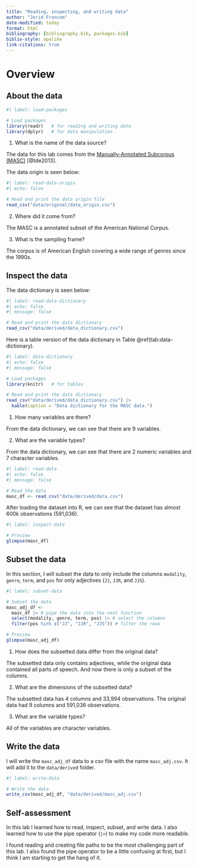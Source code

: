 ```yaml
---
title: "Reading, inspecting, and writing data"
author: "Jerid Francom"
date-modified: today
format: html
bibliography: [bibliography.bib, packages.bib]
biblio-style: apalike
link-citations: true
---
```


# Overview

## About the data

```r
#| label: load-packages

# Load packages
library(readr)   # for reading and writing data
library(dplyr)   # for data manipulation
```

1. What is the name of the data source?

The data for this lab comes from the [Manually-Annotated Subcorpus (MASC)](https://anc.org/data/masc/about/) [@Ide2013]. 

The data origin is seen below: 

```r
#| label: read-data-origin
#| echo: false

# Read and print the data origin file
read_csv("data/original/data_origin.csv")
```

2. Where did it come from?

The MASC is a annotated subset of the American National Corpus.

3. What is the sampling frame?

The corpus is of American English covering a wide range of genres since the 1990s.

## Inspect the data

The data dictionary is seen below:

```r
#| label: read-data-dictionary
#| echo: false
#| message: false

# Read and print the data dictionary
read_csv("data/derived/data_dictionary.csv")
```

Here is a table version of the data dictionary in Table \@ref(tab:data-dictionary).

```r
#| label: data-dictionary
#| echo: false
#| message: false

# Load packages
library(knitr)   # for tables

# Read and print the data dictionary
read_csv("data/derived/data_dictionary.csv") |>
  kable(caption = "Data dictionary for the MASC data.")
```

1. How many variables are there? 

From the data dictionary, we can see that there are 9 variables.

2. What are the variable types?

From the data dictionary, we can see that there are 2 numeric variables and 7 character variables.

```r
#| label: read-data
#| echo: false
#| message: false

# Read the data
masc_df <- read_csv("data/derived/data.csv")
```

After loading the dataset into R, we can see that the dataset has almost 600k observations (591,036). 

```r
#| label: inspect-data

# Preview
glimpse(masc_df)
```

## Subset the data

In this section, I will subset the data to only include the columns `modality`, `genre`, `term`, and `pos` for only adjectives (`JJ`, `JJR`, and `JJS`).

```r
#| label: subset-data

# Subset the data
masc_adj_df <- 
  masc_df |> # pipe the data into the next function
  select(modality, genre, term, pos) |> # select the columns
  filter(pos %in% c("JJ", "JJR", "JJS")) # filter the rows

# Preview
glimpse(masc_adj_df)
```

1. How does the subsetted data differ from the original data?

The subsetted data only contains adjectives, while the original data contained all parts of speech. And now there is only a subset of the columns.

2. What are the dimensions of the subsetted data?

The subsetted data has 4 columns and 33,994 observations. The original data had 9 columns and 591,036 observations. 

3. What are the variable types?

All of the variables are character variables.

## Write the data

I will write the `masc_adj_df` data to a csv file with the name `masc_adj.csv`. It will add it to the `data/derived` folder.

```r
#| label: write-data

# Write the data
write_csv(masc_adj_df, "data/derived/masc_adj.csv")
```

## Self-assessment

In this lab I learned how to read, inspect, subset, and write data. I also learned how to use the pipe operator (`|>`) to make my code more readable. 

I found reading and creating file paths to be the most challenging part of this lab. I also found the pipe operator to be a little confusing at first, but I think I am starting to get the hang of it.